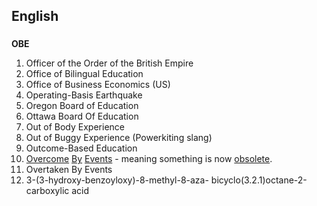 ==English==

==={{initialism}}===
'''OBE'''
#Officer of the Order of the British Empire
#Office of Bilingual Education
#Office of Business Economics (US)
#Operating-Basis Earthquake
#Oregon Board of Education
#Ottawa Board Of Education
#Out of Body Experience
#Out of Buggy Experience (Powerkiting slang)
#Outcome-Based Education
#[[overcome|Overcome]] [[by|By]] [[event|Events]] - meaning something is now [[obsolete]].
#Overtaken By Events
#3-(3-hydroxy-benzoyloxy)-8-methyl-8-aza- bicyclo(3.2.1)octane-2-carboxylic acid